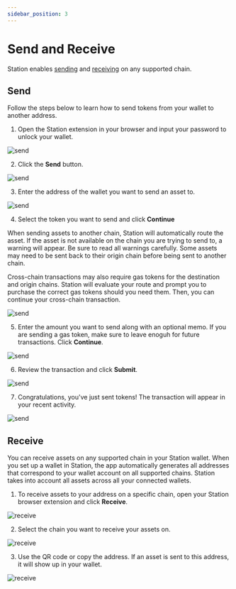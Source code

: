 ```yaml
---
sidebar_position: 3
---
```



# Send and Receive

Station enables [sending](#send) and [receiving](#receive) on any supported chain. 

## Send

Follow the steps below to learn how to send tokens from your wallet to another address. 

1. Open the Station extension in your browser and input your password to unlock your wallet. 

<img
    className="readme-img-sm"
    src="/img/screens/send/send-1.png"
    alt="send"
/>

2. Click the **Send** button. 

<img
    className="readme-img-sm"
    src="/img/screens/send/send-2.png"
    alt="send"
/>

3. Enter the address of the wallet you want to send an asset to. 

<img
    className="readme-img-sm"
    src="/img/screens/send/send-3.png"
    alt="send"
/>

4. Select the token you want to send and click **Continue**

<Admonition type="caution" icon="⛓️" title="Cross-chain sends">
When sending assets to another chain, Station will automatically route the asset. If the asset is not available on the chain you are trying to send to, a warning will appear. Be sure to read all warnings carefully. Some assets may need to be sent back to their origin chain before being sent to another chain.

Cross-chain transactions may also require gas tokens for the destination and origin chains. Station will evaluate your route and prompt you to purchase the correct gas tokens should you need them. Then, you can continue your cross-chain transaction. 

</Admonition>

<img
    className="readme-img-sm"
    src="/img/screens/send/send-4.png"
    alt="send"
/>

5. Enter the amount you want to send along with an optional memo. If you are sending a gas token, make sure to leave enoguh for future transactions. Click **Continue**. 

<img
    className="readme-img-sm"
    src="/img/screens/send/send-5.png"
    alt="send"
/>

6. Review the transaction and click **Submit**. 

<img
    className="readme-img-sm"
    src="/img/screens/send/send-6.png"
    alt="send"
/>

7. Congratulations, you've just sent tokens! The transaction will appear in your recent activity. 

<img
    className="readme-img-sm"
    src="/img/screens/send/send-7.png"
    alt="send"
/>

## Receive

You can receive assets on any supported chain in your Station wallet. When you set up a wallet in Station, the app automatically generates all addresses that correspond to your wallet account on all supported chains. Station takes into account all assets across all your connected wallets. 

1. To receive assets to your address on a specific chain, open your Station browser extension and click **Receive**. 

<img
    className="readme-img-sm"
    src="/img/screens/receive/receive-1.png"
    alt="receive"
/>

2. Select the chain you want to receive your assets on. 

<img
    className="readme-img-sm"
    src="/img/screens/receive/receive-2.png"
    alt="receive"
/>

3. Use the QR code or copy the address. If an asset is sent to this address, it will show up in your wallet. 

<img
    className="readme-img-sm"
    src="/img/screens/receive/receive-3.png"
    alt="receive"
/>